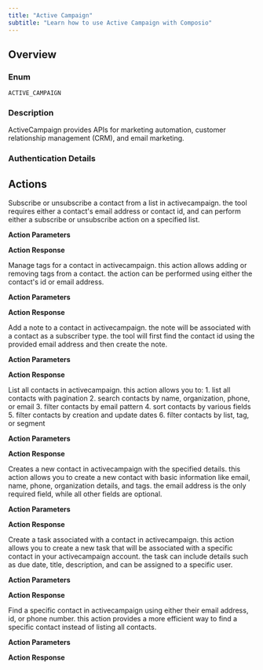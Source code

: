 ```yaml
---
title: "Active Campaign"
subtitle: "Learn how to use Active Campaign with Composio"
---
```



## Overview

### Enum
`ACTIVE_CAMPAIGN`

### Description
ActiveCampaign provides APIs for marketing automation, customer
    relationship management (CRM), and email marketing.

### Authentication Details

<Accordion title="API_KEY">
<ParamField path="api_key" type="string" required={true}>
</ParamField>

<ParamField path="api_url" type="string" required={true}>
</ParamField>

</Accordion>


## Actions

<AccordionGroup>
<Accordion title="ACTIVE_CAMPAIGN_MANAGE_LIST_SUBSCRIPTION">
Subscribe or unsubscribe a contact from a list in activecampaign. the tool requires either a contact's email address or contact id, and can perform either a subscribe or unsubscribe action on a specified list.

**Action Parameters**

<ParamField path="action" type="string" required={true}>
</ParamField>

<ParamField path="list_id" type="string" required={true}>
</ParamField>

<ParamField path="email" type="string">
</ParamField>

<ParamField path="contact_id" type="string">
</ParamField>


**Action Response**

<ParamField path="data" type="object">
</ParamField>

<ParamField path="successful" type="boolean">
</ParamField>

<ParamField path="error" type="">
</ParamField>

</Accordion>

<Accordion title="ACTIVE_CAMPAIGN_MANAGE_CONTACT_TAG">
Manage tags for a contact in activecampaign. this action allows adding or removing tags from a contact. the action can be performed using either the contact's id or email address.

**Action Parameters**

<ParamField path="contact_id" type="string">
</ParamField>

<ParamField path="contact_email" type="string">
</ParamField>

<ParamField path="action" type="string" required={true}>
</ParamField>

<ParamField path="tags" type="string" required={true}>
</ParamField>


**Action Response**

<ParamField path="success" type="boolean">
</ParamField>

<ParamField path="message" type="string">
</ParamField>

<ParamField path="data" type="">
</ParamField>

<ParamField path="successful" type="boolean">
</ParamField>

<ParamField path="error" type="">
</ParamField>

</Accordion>

<Accordion title="ACTIVE_CAMPAIGN_ADD_CONTACT_NOTE">
Add a note to a contact in activecampaign. the note will be associated with a contact as a subscriber type. the tool will first find the contact id using the provided email address and then create the note.

**Action Parameters**

<ParamField path="note" type="string" required={true}>
</ParamField>

<ParamField path="contact_email" type="string" required={true}>
</ParamField>


**Action Response**

<ParamField path="data" type="object">
</ParamField>

<ParamField path="successful" type="boolean">
</ParamField>

<ParamField path="error" type="">
</ParamField>

</Accordion>

<Accordion title="ACTIVE_CAMPAIGN_LIST_ALL_CONTACTS">
List all contacts in activecampaign. this action allows you to: 1. list all contacts with pagination 2. search contacts by name, organization, phone, or email 3. filter contacts by email pattern 4. sort contacts by various fields 5. filter contacts by creation and update dates 6. filter contacts by list, tag, or segment

**Action Parameters**

<ParamField path="limit" type="integer" default="20">
</ParamField>

<ParamField path="search" type="string">
</ParamField>

<ParamField path="email_like" type="string">
</ParamField>

<ParamField path="orders" type="object">
</ParamField>

<ParamField path="filters" type="object">
</ParamField>

<ParamField path="id_greater" type="integer">
</ParamField>

<ParamField path="id_less" type="integer">
</ParamField>

<ParamField path="listid" type="string">
</ParamField>

<ParamField path="tagid" type="integer">
</ParamField>

<ParamField path="segmentid" type="integer">
</ParamField>


**Action Response**

<ParamField path="data" type="object">
</ParamField>

<ParamField path="successful" type="boolean">
</ParamField>

<ParamField path="error" type="">
</ParamField>

</Accordion>

<Accordion title="ACTIVE_CAMPAIGN_CREATE_CONTACT">
Creates a new contact in activecampaign with the specified details. this action allows you to create a new contact with basic information like email, name, phone, organization details, and tags. the email address is the only required field, while all other fields are optional.

**Action Parameters**

<ParamField path="email" type="string" required={true}>
</ParamField>

<ParamField path="first_name" type="string">
</ParamField>

<ParamField path="last_name" type="string">
</ParamField>

<ParamField path="phone" type="string">
</ParamField>

<ParamField path="organization_name" type="string">
</ParamField>

<ParamField path="job_title" type="string">
</ParamField>

<ParamField path="tags" type="string">
</ParamField>


**Action Response**

<ParamField path="data" type="object">
</ParamField>

<ParamField path="successful" type="boolean">
</ParamField>

<ParamField path="error" type="">
</ParamField>

</Accordion>

<Accordion title="ACTIVE_CAMPAIGN_CREATE_CONTACT_TASK">
Create a task associated with a contact in activecampaign. this action allows you to create a new task that will be associated with a specific contact in your activecampaign account. the task can include details such as due date, title, description, and can be assigned to a specific user.

**Action Parameters**

<ParamField path="relid" type="integer" required={true}>
</ParamField>

<ParamField path="duedate" type="string" required={true}>
</ParamField>

<ParamField path="dealTasktype" type="string" required={true}>
</ParamField>

<ParamField path="title" type="string">
</ParamField>

<ParamField path="note" type="string">
</ParamField>

<ParamField path="edate" type="string">
</ParamField>

<ParamField path="assignee" type="integer">
</ParamField>

<ParamField path="status" type="integer">
</ParamField>


**Action Response**

<ParamField path="data" type="object">
</ParamField>

<ParamField path="successful" type="boolean">
</ParamField>

<ParamField path="error" type="">
</ParamField>

</Accordion>

<Accordion title="ACTIVE_CAMPAIGN_FIND_CONTACT">
Find a specific contact in activecampaign using either their email address, id, or phone number. this action provides a more efficient way to find a specific contact instead of listing all contacts.

**Action Parameters**

<ParamField path="id" type="string">
</ParamField>

<ParamField path="email" type="string">
</ParamField>

<ParamField path="phone" type="string">
</ParamField>


**Action Response**

<ParamField path="data" type="object">
</ParamField>

<ParamField path="successful" type="boolean">
</ParamField>

<ParamField path="error" type="">
</ParamField>

</Accordion>

</AccordionGroup>
